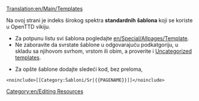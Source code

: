 [[Translation:en/Main/Templates]]

Na ovoj strani je indeks širokog spektra '''standardnih šablona''' koji se koriste u OpenTTD vikiju.

* Za potpunu listu svi šablona pogledajte [[en/Special/Allpages/Template]]. 
* Ne zaboravite da svrstate šablone u odgovarajuću podkatgoriju, u skladu sa njihovom svrhom, vrstom ili obim, a proverite i  [[en/Special/Uncategorizedtemplates|Uncategorized templates]].


* Za opšte šablone dodajte sledeći kod, bez preloma, 
<pre>
<noinclude>[[Category:Šabloni/Sr|{{PAGENAME}}]]</noinclude>
</pre>


[[Category:en/Editing Resources]]